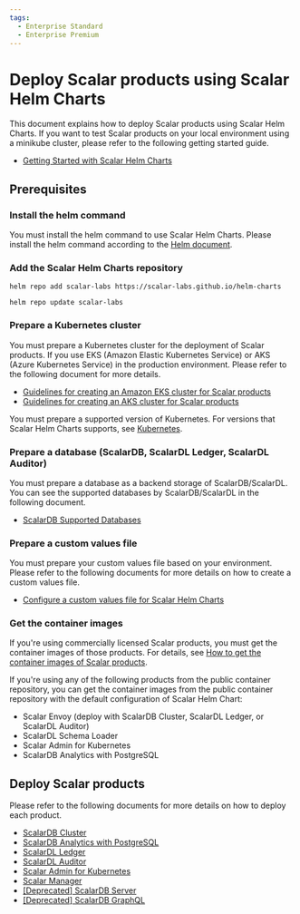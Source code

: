```yaml
---
tags:
  - Enterprise Standard
  - Enterprise Premium
---
```


# Deploy Scalar products using Scalar Helm Charts

This document explains how to deploy Scalar products using Scalar Helm Charts. If you want to test Scalar products on your local environment using a minikube cluster, please refer to the following getting started guide.

* [Getting Started with Scalar Helm Charts](getting-started-scalar-helm-charts.mdx)

## Prerequisites

### Install the helm command

You must install the helm command to use Scalar Helm Charts. Please install the helm command according to the [Helm document](https://helm.sh/docs/intro/install/).

### Add the Scalar Helm Charts repository 

```console
helm repo add scalar-labs https://scalar-labs.github.io/helm-charts
```
```console
helm repo update scalar-labs
```

### Prepare a Kubernetes cluster

You must prepare a Kubernetes cluster for the deployment of Scalar products. If you use EKS (Amazon Elastic Kubernetes Service) or AKS (Azure Kubernetes Service) in the production environment. Please refer to the following document for more details.

- [Guidelines for creating an Amazon EKS cluster for Scalar products](../scalar-kubernetes/CreateEKSClusterForScalarProducts.mdx)
- [Guidelines for creating an AKS cluster for Scalar products](../scalar-kubernetes/CreateAKSClusterForScalarProducts.mdx)

You must prepare a supported version of Kubernetes. For versions that Scalar Helm Charts supports, see [Kubernetes](https://scalardb.scalar-labs.com/docs/latest/requirements/#kubernetes).

### Prepare a database (ScalarDB, ScalarDL Ledger, ScalarDL Auditor)

You must prepare a database as a backend storage of ScalarDB/ScalarDL. You can see the supported databases by ScalarDB/ScalarDL in the following document.

* [ScalarDB Supported Databases](https://scalardb.scalar-labs.com/docs/latest/requirements#databases)

### Prepare a custom values file

You must prepare your custom values file based on your environment. Please refer to the following documents for more details on how to create a custom values file.

* [Configure a custom values file for Scalar Helm Charts](configure-custom-values-file.mdx)

### Get the container images

If you're using commercially licensed Scalar products, you must get the container images of those products. For details, see [How to get the container images of Scalar products](../scalar-kubernetes/HowToGetContainerImages.mdx).

If you're using any of the following products from the public container repository, you can get the container images from the public container repository with the default configuration of Scalar Helm Chart:

* Scalar Envoy (deploy with ScalarDB Cluster, ScalarDL Ledger, or ScalarDL Auditor)
* ScalarDL Schema Loader
* Scalar Admin for Kubernetes
* ScalarDB Analytics with PostgreSQL

## Deploy Scalar products

Please refer to the following documents for more details on how to deploy each product.

* [ScalarDB Cluster](how-to-deploy-scalardb-cluster.mdx)
* [ScalarDB Analytics with PostgreSQL](how-to-deploy-scalardb-analytics-postgresql.mdx)
* [ScalarDL Ledger](how-to-deploy-scalardl-ledger.mdx)
* [ScalarDL Auditor](how-to-deploy-scalardl-auditor.mdx)
* [Scalar Admin for Kubernetes](how-to-deploy-scalar-admin-for-kubernetes.mdx)
* [Scalar Manager](how-to-deploy-scalar-manager.mdx)
* [[Deprecated] ScalarDB Server](how-to-deploy-scalardb.mdx)
* [[Deprecated] ScalarDB GraphQL](how-to-deploy-scalardb-graphql.mdx)
